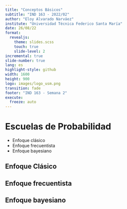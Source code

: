 ```yaml
---
title: "Conceptos Básicos"
subtitle: "IND 163 - 2022/02"
author: "Eloy Alvarado Narváez"
institute: "Universidad Técnica Federico Santa María"
date: 26/08/22
format: 
  revealjs:
    theme: slides.scss
    touch: true
    slide-level: 2
incremental: true
slide-number: true
lang: es
highlight-style: github
width: 1600
height: 900
logo: images/logo_usm.png
transition: fade
footer: "IND 163 - Semana 2"
execute:
  freeze: auto
---
```


# Escuelas de Probabilidad

- Enfoque clásico
- Enfoque frecuentista
- Enfoque bayesiano

## Enfoque Clásico

## Enfoque frecuentista

## Enfoque bayesiano


